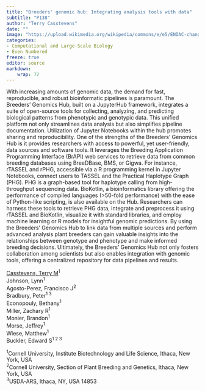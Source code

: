 ```yaml
---
title: "Breeders' genomic hub: Integrating analysis tools with data"
subtitle: "P138"
author: "Terry Casstevens"
date: ""
image: "https://upload.wikimedia.org/wikipedia/commons/e/e5/ENIAC-changing_a_tube.jpg"
categories: 
- Computational and Large-Scale Biology
- Even Numbered
freeze: true
editor: source
markdown: 
    wrap: 72
---
```


With increasing amounts of genomic data, the demand for fast, reproducible, and robust bioinformatic pipelines is paramount. The Breeders’ Genomics Hub, built on a JupyterHub framework, integrates a suite of open-source tools for collecting, analyzing, and predicting biological patterns from phenotypic and genotypic data. This unified platform not only streamlines data analysis but also simplifies pipeline documentation. Utilization of Jupyter Notebooks within the hub promotes sharing and reproducibility. One of the strengths of the Breeders’ Genomics Hub is it provides researchers with access to powerful, yet user-friendly, data sources and software tools. It leverages the Breeding Application Programming Interface (BrAPI) web services to retrieve data from common breeding databases using BreeDBase, BMS, or Gigwa. For instance, rTASSEL and rPHG, accessible via a R programming kernel in Jupyter Notebooks, connect users to TASSEL and the Practical Haplotype Graph (PHG). PHG is a graph-based tool for haplotype calling from high-throughput sequencing data. BioKotlin, a bioinformatics library offering the performance of compiled languages (>50-fold performance) with the ease of Python-like scripting, is also available on the Hub. Researchers can harness these tools to retrieve PHG data, integrate and preprocess it using rTASSEL and BioKotlin, visualize it with standard libraries, and employ machine learning or R models for insightful genomic predictions. By using the Breeders’ Genomics Hub to link data from multiple sources and perform advanced analysis plant breeders can gain valuable insights into the relationships between genotype and phenotype and make informed breeding decisions. Ultimately, the Breeders’ Genomics Hub not only fosters collaboration among scientists but also enables integration with genomic tools, offering a centralized repository for data pipelines and results.

<a href='mailto:tmc46@cornell.edu'>Casstevens, Terry M</a><sup>1</sup><br>Johnson, Lynn<sup>1</sup><br>Agosto-Perez, Francisco J<sup>2</sup><br>Bradbury, Peter<sup>1 3</sup><br>Econopouly, Bethany<sup>1</sup><br>Miller, Zachary R<sup>1</sup><br>Monier, Brandon<sup>1</sup><br>Morse, Jeffrey<sup>1</sup><br>Wiese, Matthew<sup>1</sup><br>Buckler, Edward S<sup>1 2 3</sup><br>

<sup>1</sup>Cornell University, Institute Biotechnology and Life Science, Ithaca, New York, USA<br><sup>2</sup>Cornell University, Section of Plant Breeding and Genetics, Ithaca, New York, USA<br><sup>3</sup>USDA-ARS, Ithaca, NY, USA 14853<br>